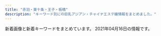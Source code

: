 ```yaml
---
title: "赤羽・東十条・王子・板橋"
description: "キーワード別にの巨乳アジアン・チャイナエステ嬢情報をまとめました。"
---
```


新着画像と新着キーワードをまとめています。
2021年04月16日の情報です。

<DmmAffiliateIns />
<KeywordTable
  shops={
    [
    {
        "url": "http://prince.tyo.cm/",
        "img_links": [
            "http://prince.tyo.cm/photos/sites/76/2021/03/202103300949326.jpg",
            "http://prince.tyo.cm/images/ac1.jpg",
            "http://prince.tyo.cm/images/top.jpg",
            "http://prince.tyo.cm/photos/sites/76/2021/03/2021033009493237.jpg",
            "http://prince.tyo.cm/images/s_staff.jpg",
            "http://prince.tyo.cm/images/s_info.jpg",
            "http://prince.tyo.cm/images/ac3.jpg",
            "http://prince.tyo.cm/photos/sites/76/2021/03/2021033009493184.jpg",
            "http://prince.tyo.cm/photos/sites/76/2021/03/2021033009493387.jpg",
            "http://prince.tyo.cm/images/s_cautions.jpg",
            "http://prince.tyo.cm/images/ac2.jpg",
            "http://prince.tyo.cm/images/room4.jpg",
            "http://prince.tyo.cm/images/s_news.jpg",
            "http://prince.tyo.cm/photos/sites/76/2021/03/2021033009493042.jpg",
            "http://prince.tyo.cm/photos/sites/76/2021/03/2021033009493063.jpg",
            "http://prince.tyo.cm/images/info.jpg",
            "http://prince.tyo.cm/images/room2.jpg",
            "http://prince.tyo.cm/images/ac4.jpg",
            "http://prince.tyo.cm/images/s_pick.jpg",
            "http://prince.tyo.cm/images/room3.jpg",
            "http://prince.tyo.cm/images/room1.jpg",
            "http://prince.tyo.cm/images/mobile.jpg"
        ],
        "keywords": {
            "C": 7,
            "D": 35,
            "86": 7,
            "85": 28,
            "89": 7
        },
        "station": "JR\u738b\u5b50\u99c5\u5317\u53e3",
        "name": "\u30d7\u30ea\u30f3\u30b9"
    },
    {
        "keywords": {
            "\u30bb\u30af\u30b7\u30fc": 3,
            "D": 6,
            "87": 6,
            "85": 2
        },
        "url": "http://www.goodtime.iesjp.com/",
        "img_links": [
            "http://www.goodtime.iesjp.com/photo_news/upimg/43415603819cc9fd0d_1.jpg",
            "http://www.goodtime.iesjp.com/images/m-head.jpg",
            "http://www.goodtime.iesjp.com/files/003.jpg",
            "http://www.goodtime.iesjp.com/photo_news/upimg/39901600bd6533312b_0.jpg",
            "http://www.goodtime.iesjp.com/images/m-left.jpg",
            "http://www.goodtime.iesjp.com/images/m-yejiao.jpg",
            "http://www.goodtime.iesjp.com/photo_news/upimg/1591860540114b630a_0.jpg",
            "http://www.goodtime.iesjp.com/files/001.jpg",
            "http://www.goodtime.iesjp.com/images/call.png",
            "http://www.goodtime.iesjp.com/images/m-top-right04.jpg",
            "http://www.goodtime.iesjp.com/images/m-right.jpg",
            "http://www.goodtime.iesjp.com/images/top-left01.jpg",
            "http://www.goodtime.iesjp.com/photo_news/upimg/6226360739cbd5fa6e_0.jpg",
            "http://www.goodtime.iesjp.com/files/006.jpg",
            "http://www.goodtime.iesjp.com/images/m-top-right03.jpg",
            "http://www.goodtime.iesjp.com/photo_news/upimg/20911603de0e3ad912_0.jpg",
            "http://www.goodtime.iesjp.com/images/m-top-right02.jpg",
            "http://www.goodtime.iesjp.com/photo_news/upimg/529386029caabbb08f_0.jpg",
            "http://www.goodtime.iesjp.com/files/004.jpg",
            "http://www.goodtime.iesjp.com/photo_news/upimg/2288060497ed9031e6_0.jpg",
            "http://www.goodtime.iesjp.com/images/m-top03.jpg",
            "http://www.goodtime.iesjp.com/images/m-top02.jpg",
            "http://www.goodtime.iesjp.com/images/m-top-right01.jpg"
        ],
        "name": "GOOD TIME",
        "station": "\u8d64\u7fbd\u5ca9\u6df5\u99c52\u756a\u51fa\u53e3"
    },
    {
        "img_links": [
            "http://esthe-japan.work/flower/upload/202004/1588153474.png"
        ],
        "url": "http://esthe-japan.work/flower/",
        "keywords": {
            "88": 3,
            "\u30bb\u30af\u30b7\u30fc": 6,
            "87": 3,
            "89": 3,
            "98": 1
        },
        "name": "FLOWER",
        "station": "JR\u8d64\u7fbd\u99c5\u5357\u6539\u672d\u53e3(\u6771)"
    },
    {
        "station": "JR\u8d64\u7fbd\u99c5\u5357\u53e3",
        "name": "Last Paradise \uff5e\u30e9\u30b9\u30c8\u30d1\u30e9\u30c0\u30a4\u30b9\uff5e",
        "url": "http://lastpara.net/",
        "img_links": [
            "http://lastpara.net/image/cast/cast_286_1_l.jpg",
            "http://lastpara.net/image/cast/cast_262_1_l.jpg",
            "http://lastpara.net/image/cast/cast_265_1_s.jpg",
            "http://lastpara.net/img/news-ttl.jpg",
            "http://lastpara.net/image/cast/cast_255_1_l.jpg",
            "http://lastpara.net/image/cast/cast_263_1_s.jpg",
            "http://lastpara.net/image/cast/cast_259_1_l.jpg",
            "http://lastpara.net/image/cast/cast_287_1_s.jpg",
            "http://lastpara.net/img/recuit.png",
            "http://lastpara.net/image/cast/cast_256_1_s.jpg",
            "http://lastpara.net/image/cast/cast_287_1_l.jpg",
            "http://lastpara.net/image/cast/cast_261_1_l.jpg",
            "http://lastpara.net/image/cast/cast_263_1_l.jpg",
            "http://lastpara.net/img/event/camp_top_02.jpg",
            "http://lastpara.net/image/cast/cast_256_1_l.jpg",
            "http://lastpara.net/image/cast/cast_259_1_s.jpg",
            "http://lastpara.net/image/cast/cast_265_1_l.jpg",
            "http://lastpara.net/image/cast/cast_286_1_s.jpg"
        ],
        "keywords": {
            "86": 4,
            "85": 9,
            "84": 4,
            "90": 2
        }
    },
    {
        "station": "JR\u8d64\u7fbd\u99c5\u6771\u53e3",
        "img_links": [
            "http://www.e-baby.work/staff/rina1.jpg",
            "http://www.e-baby.work/staff/yuka1.jpg",
            "http://www.e-baby.work/img/all/loader.png",
            "http://www.e-baby.work/staff/kumic.jpg",
            "http://www.e-baby.work/staff/haru1.jpg",
            "http://www.e-baby.work/staff/maya1.jpg",
            "http://www.e-baby.work/staff/kumi1.jpg",
            "http://www.e-baby.work/staff/karen1.jpg",
            "http://www.e-baby.work/img/all/icon2.png"
        ],
        "name": "\u30a2\u30a4\u30ea\u30b9",
        "url": "http://www.e-baby.work/",
        "keywords": {
            "D": 3,
            "87": 1,
            "86": 2,
            "C": 1,
            "E": 2,
            "89": 1,
            "85": 1,
            "84": 1
        }
    },
    {
        "url": "http://www.crossu.xyz/",
        "station": "JR\u738b\u5b50\u99c5\u5317\u53e3",
        "img_links": [
            "http://www.crossu.xyz/templets/default/picture/rec1.png",
            "http://www.crossu.xyz/uploads/181211/1-1Q2111433162D.jpg",
            "http://www.crossu.xyz/uploads/180620/1-1P62010193X63.jpg",
            "http://www.crossu.xyz/templets/default/picture/staff_t.jpg",
            "http://www.crossu.xyz/uploads/191129/1-19112914393CK.jpg",
            "http://www.crossu.xyz/templets/default/picture/head.jpg",
            "http://www.crossu.xyz/uploads/200528/1-20052Q52142229.jpg",
            "http://www.crossu.xyz/uploads/180621/1-1P621101232H4.jpg",
            "http://www.crossu.xyz/templets/default/picture/interior_t.jpg",
            "http://www.crossu.xyz/uploads/190924/1-1Z9241056212J.jpg",
            "http://www.crossu.xyz/uploads/180620/1-1P62010154K00.png",
            "http://www.crossu.xyz/uploads/allimg/180620/1-1P6201013133b.jpg",
            "http://www.crossu.xyz/templets/default/picture/news.jpg",
            "http://www.crossu.xyz/uploads/191119/1-19111915043V27.jpg"
        ],
        "keywords": {
            "\u30bb\u30af\u30b7\u30fc": 5
        },
        "name": "\u685c\u306e\u604b"
    },
    {
        "url": "http://kissyourelax.xyz/",
        "keywords": {},
        "img_links": [
            "http://kissyourelax.xyz/uploads/190712/1-1ZG2111F3448.jpg",
            "http://kissyourelax.xyz/uploads/190426/1-1Z4261G229208.jpg",
            "http://kissyourelax.xyz/uploads/200812/1-200Q2125423452.jpg",
            "http://kissyourelax.xyz/img/botton.jpg",
            "http://kissyourelax.xyz/uploads/190712/1-1ZG2111A3147.jpg",
            "http://kissyourelax.xyz/uploads/200812/1-200Q212540D24.jpg",
            "http://kissyourelax.xyz/uploads/190920/1-1Z9200Z645220.jpg",
            "http://kissyourelax.xyz/uploads/190426/1-1Z4261G1591I.jpg",
            "http://kissyourelax.xyz/uploads/200929/1-200929125F62K.jpg",
            "http://kissyourelax.xyz/uploads/190514/1-1Z5140R02A31.jpg",
            "http://kissyourelax.xyz/uploads/191129/1-191129154603T5.jpg",
            "http://kissyourelax.xyz/uploads/191213/1-19121315493M58.jpg",
            "http://kissyourelax.xyz/uploads/190514/1-1Z5140R044351.jpg",
            "http://kissyourelax.xyz/uploads/191213/1-1912131550052E.jpg",
            "http://kissyourelax.xyz/uploads/190625/1-1Z625203Q3N2.jpg",
            "http://kissyourelax.xyz/uploads/190426/1-1Z4261G221600.jpg",
            "http://kissyourelax.xyz/uploads/190625/1-1Z625204313L6.jpg",
            "http://kissyourelax.xyz/uploads/190422/1-1Z422144244F3.jpg",
            "http://kissyourelax.xyz/uploads/190422/1-1Z422143352a6.jpg",
            "http://kissyourelax.xyz/uploads/190802/1-1ZP20P91YN.jpg",
            "http://kissyourelax.xyz/uploads/200929/1-200929125H1111.jpg",
            "http://kissyourelax.xyz/uploads/190422/1-1Z42214343N22.jpg",
            "http://kissyourelax.xyz/uploads/190802/1-1ZP20P930U4.jpg",
            "http://kissyourelax.xyz/img/s0.png"
        ],
        "name": "Kiss you",
        "station": "JR\u8d64\u7fbd\u99c5"
    },
    {
        "img_links": [
            "http://www.cocosia.work/img/int1_sp.jpg",
            "http://www.cocosia.work/staff/rea1.jpg",
            "http://www.cocosia.work/img/i_tel.png",
            "http://www.cocosia.work/img/concept_sp.jpg",
            "http://www.cocosia.work/staff/hina.jpg",
            "http://www.cocosia.work/img/int1.jpg",
            "http://www.cocosia.work/staff/yuyu.jpg",
            "http://www.cocosia.work/img/int3.jpg",
            "http://www.cocosia.work/staff/hina1.jpg",
            "http://www.cocosia.work/img/int2.jpg",
            "http://www.cocosia.work/img/bn_howto_sp.jpg",
            "http://www.cocosia.work/img/concept.jpg",
            "http://www.cocosia.work/img/header_info.png",
            "http://www.cocosia.work/staff/mika.jpg",
            "http://www.cocosia.work/img/int3_sp.jpg",
            "http://www.cocosia.work/staff/riya1.jpg",
            "http://www.cocosia.work/staff/rea.jpg",
            "http://www.cocosia.work/staff/yuyu1.jpg",
            "http://www.cocosia.work/staff/mao.jpg",
            "http://www.cocosia.work/img/int2_sp.jpg",
            "http://www.cocosia.work/img/bn_contact_sp.jpg",
            "http://www.cocosia.work/img/bn_howto.jpg",
            "http://www.cocosia.work/img/bn_contact.jpg",
            "http://www.cocosia.work/staff/riya.jpg",
            "http://www.cocosia.work/staff/mao1.jpg",
            "http://www.cocosia.work/staff/mika1.jpg"
        ],
        "keywords": {
            "86": 8,
            "D": 10,
            "E": 6,
            "C": 15,
            "87": 6,
            "85": 2
        },
        "station": "JR\u8d64\u7fbd\u99c5\u897f\u53e3",
        "name": "Cocosia \uff5e\u30b3\u30b3\u30b7\u30a2\uff5e",
        "url": "http://www.cocosia.work/"
    },
    {
        "url": "http://www.roserelaxation.info/",
        "name": "Only one \uff5e\u30aa\u30f3\u30ea\u30fc\u30ef\u30f3\uff5e",
        "keywords": {},
        "img_links": [
            "http://www.roserelaxation.info/upload/201801/thumb_dis/1517150493.jpg",
            "http://www.roserelaxation.info/upload/201807/thumb_dis/1531195547.jpg",
            "http://www.roserelaxation.info/upload/202007/thumb_dis/1594636355.jpg",
            "http://www.roserelaxation.info/upload/201712/1512155748.jpg",
            "http://www.roserelaxation.info/upload/201807/thumb_dis/1531195952.jpg",
            "http://www.roserelaxation.info/upload/images/20170706_091357.jpg",
            "http://www.roserelaxation.info/upload/images/20171206_133002.jpg",
            "http://www.roserelaxation.info/upload/201712/thumb_dis/1512155748.jpg",
            "http://www.roserelaxation.info/upload/202007/thumb/1594636684.jpg",
            "http://www.roserelaxation.info/upload/201708/1502280972.jpg",
            "http://www.roserelaxation.info/upload/201807/1531195547.jpg",
            "http://www.roserelaxation.info/upload/images/20170613_104732.jpg",
            "http://www.roserelaxation.info/upload/201712/thumb/1512155748.jpg",
            "http://www.roserelaxation.info/upload/202007/1594636355.jpg",
            "http://www.roserelaxation.info/upload/201708/thumb_dis/1502280972.jpg",
            "http://www.roserelaxation.info/upload/201807/1531197286.jpg",
            "http://www.roserelaxation.info/upload/images/20171206_132919.jpg",
            "http://www.roserelaxation.info/upload/images/20171206_132823.jpg",
            "http://www.roserelaxation.info/upload/202007/1594636684.jpg",
            "http://www.roserelaxation.info/upload/202007/thumb_dis/1594636684.jpg",
            "http://www.roserelaxation.info/upload/201807/1531195952.jpg",
            "http://www.roserelaxation.info/upload/201807/thumb_dis/1531197286.jpg",
            "http://www.roserelaxation.info/upload/201808/thumb_dis/1535596152.jpg",
            "http://www.roserelaxation.info/upload/202007/thumb/1594636355.jpg",
            "http://www.roserelaxation.info/upload/201807/thumb/1531195547.jpg",
            "http://www.roserelaxation.info/upload/201707/1499300573.jpg",
            "http://www.roserelaxation.info/upload/202008/1598846272.jpg",
            "http://www.roserelaxation.info/upload/202007/thumb/1594636246.jpg",
            "http://www.roserelaxation.info/upload/201801/1517150493.jpg",
            "http://www.roserelaxation.info/upload/202007/1594636246.jpg",
            "http://www.roserelaxation.info/upload/images/20171214_032900.jpg",
            "http://www.roserelaxation.info/upload/images/20171206_132851.jpg",
            "http://www.roserelaxation.info/upload/images/20170525_102731.jpg",
            "http://www.roserelaxation.info/upload/202007/thumb_dis/1594636246.jpg",
            "http://www.roserelaxation.info/upload/201801/thumb/1517150493.jpg",
            "http://www.roserelaxation.info/upload/202007/thumb_dis/1594636322.jpg",
            "http://www.roserelaxation.info/upload/201807/thumb/1531195952.jpg"
        ],
        "station": "JR\u8d64\u7fbd\u99c5\u5357\u53e3"
    },
    {
        "keywords": {
            "86": 2,
            "D": 2
        },
        "img_links": [
            "http://shanshan-esthe.com/img/sta14.jpg",
            "http://shanshan-esthe.com/img/st14.jpg",
            "http://shanshan-esthe.com/img/no.png",
            "http://shanshan-esthe.com/img/st16.jpg",
            "http://shanshan-esthe.com/img/sta0.jpg"
        ],
        "name": "\u9999\u9999",
        "url": "http://shanshan-esthe.com/",
        "station": "JR\u6771\u5341\u6761\u99c5\u5317\u53e3"
    },
    {
        "url": "http://tenpo5.iest.info/",
        "name": "\u3084\u3059\u3089\u304e",
        "img_links": [],
        "station": "JR\u738b\u5b50\u99c5\u5317\u53e3",
        "keywords": {}
    },
    {
        "url": "http://flower.este88.com/",
        "img_links": [
            "http://flower.este88.com/gals/riri1.jpg",
            "http://flower.este88.com/i/images/access7.jpg",
            "http://flower.este88.com/i/images/access1.jpg",
            "http://flower.este88.com/images/img1.jpg",
            "http://flower.este88.com/images/kp01.jpg",
            "http://flower.este88.com/images/m05.jpg",
            "http://flower.este88.com/i/images/access6.jpg",
            "http://flower.este88.com/images/dot.png",
            "http://flower.este88.com/i/images/access4.jpg",
            "http://flower.este88.com/images/m03.jpg",
            "http://flower.este88.com/gals/erika1.jpg",
            "http://flower.este88.com/images/m02.jpg",
            "http://flower.este88.com/gals/emi1.jpg",
            "http://flower.este88.com/i/images/access5.jpg",
            "http://flower.este88.com/gals/moe1.jpg",
            "http://flower.este88.com/i/images/access3.jpg",
            "http://flower.este88.com/images/m01.jpg",
            "http://flower.este88.com/i/images/access2.jpg",
            "http://flower.este88.com/gals/yuuna1.jpg",
            "http://flower.este88.com/gals/haruka1.jpg",
            "http://flower.este88.com/images/m04.jpg"
        ],
        "name": "Flower",
        "keywords": {},
        "station": "JR\u8d64\u7fbd\u99c5\u5357\u53e3"
    },
    {
        "name": "\u5fc3\u697d",
        "img_links": [
            "https://www.sinraku.work/images/menu/interior.png",
            "https://www.sinraku.work/images/sys.png",
            "https://www.sinraku.work/staff/miho.jpg",
            "https://www.sinraku.work/staff/rina.jpg",
            "https://www.sinraku.work/staff/koko.jpg",
            "https://www.sinraku.work/img/miho1.jpg",
            "https://www.sinraku.work/img/kai1.jpg",
            "https://www.sinraku.work/images/int2.png",
            "https://www.sinraku.work/images/tg.png",
            "https://www.sinraku.work/images/news.jpg",
            "https://www.sinraku.work/images/menu/top.png",
            "https://www.sinraku.work/images/menu/staff.png",
            "https://www.sinraku.work/images/interior_t.jpg",
            "https://www.sinraku.work/images/time.jpg",
            "https://www.sinraku.work/images/int1.jpg",
            "https://www.sinraku.work/staff/kai.jpg",
            "https://www.sinraku.work/images/staff_t.jpg",
            "https://www.sinraku.work/images/rec.jpg",
            "https://www.sinraku.work/images/tel.png",
            "https://www.sinraku.work/img/rina1.jpg",
            "https://www.sinraku.work/img/koko1.jpg"
        ],
        "keywords": {},
        "station": "JR\u8d64\u7fbd\u99c5\u6771\u53e3",
        "url": "https://www.sinraku.work/"
    },
    {
        "station": "JR\u5341\u6761\u99c5\u5357\u53e3",
        "name": "\u5922\u3054",
        "url": "https://yumego.tyo.cm/",
        "img_links": [
            "https://yumego.tyo.cm/photos/sites/83/2020/12/2020120108205393.jpg",
            "https://yumego.tyo.cm/images/sp_tit_twitter.png",
            "https://yumego.tyo.cm/images/room3.jpg",
            "https://yumego.tyo.cm/images/sp_tit_therapist.png",
            "https://yumego.tyo.cm/images/tit_twitter.png",
            "https://yumego.tyo.cm/photos/sites/83/2020/12/2020120108205582.jpg",
            "https://yumego.tyo.cm/images/top.jpg",
            "https://yumego.tyo.cm/images/room2.jpg",
            "https://yumego.tyo.cm/photos/sites/83/2020/12/2020120802122351.jpg",
            "https://yumego.tyo.cm/photos/sites/83/2020/12/2020120610415351.jpg",
            "https://yumego.tyo.cm/images/tit_therapist.png",
            "https://yumego.tyo.cm/images/tit_new.png",
            "https://yumego.tyo.cm/images/room4.jpg",
            "https://yumego.tyo.cm/images/sp_tit_staff02.png",
            "https://yumego.tyo.cm/images/sp_top.jpg",
            "https://yumego.tyo.cm/images/sp_tit_staff01.png",
            "https://yumego.tyo.cm/photos/sites/83/2021/03/2021033013471620.jpg",
            "https://yumego.tyo.cm/photos/sites/83/2020/12/2020120610415197.jpg",
            "https://yumego.tyo.cm/photos/sites/83/2020/12/2020120108205259.jpg",
            "https://yumego.tyo.cm/photos/sites/83/2020/12/2020120610415359.jpg",
            "https://yumego.tyo.cm/photos/sites/83/2021/02/2021020212253138.jpg",
            "https://yumego.tyo.cm/images/tit_staff01.png",
            "https://yumego.tyo.cm/photos/sites/83/2020/12/2020120802122165.jpg",
            "https://yumego.tyo.cm/images/maining.jpg",
            "https://yumego.tyo.cm/photos/sites/83/2020/12/2020120610415227.jpg",
            "https://yumego.tyo.cm/images/room1.jpg",
            "https://yumego.tyo.cm/images/tit_staff02.png",
            "https://yumego.tyo.cm/images/img_tel.png",
            "https://yumego.tyo.cm/images/sp_tit_new.png"
        ],
        "keywords": {
            "85": 6,
            "86": 24,
            "88": 12,
            "D": 42
        }
    },
    {
        "url": "http://oji.pink/",
        "name": "\u7f8e\u5065",
        "img_links": [
            "http://oji.pink/images/new1.jpg",
            "http://oji.pink/images/r3.jpg",
            "http://oji.pink/images/g1.jpg",
            "http://oji.pink/images/mobile.jpg",
            "http://oji.pink/images/1.png",
            "http://oji.pink/images/yuki.jpg",
            "http://oji.pink/images/r1.jpg",
            "http://oji.pink/images/r2.jpg",
            "http://oji.pink/images/g0.jpg",
            "http://oji.pink/images/top.jpg",
            "http://oji.pink/images/zi_staff.png",
            "http://oji.pink/images/g5.jpg",
            "http://oji.pink/images/zi_link.png",
            "http://oji.pink/images/g7.jpg",
            "http://oji.pink/images/g2.jpg",
            "http://oji.pink/images/aki.jpg",
            "http://oji.pink/images/r4.jpg",
            "http://oji.pink/images/3.png"
        ],
        "keywords": {
            "C": 15
        },
        "station": "JR\u738b\u5b50\u99c5\u5317\u53e3"
    },
    {
        "keywords": {
            "83": 5,
            "C": 11,
            "86": 5,
            "85": 10,
            "D": 20
        },
        "img_links": [
            "https://wagaya.xyz.mn/photos/sites/56/2021/04/2021040709294095.jpg",
            "https://wagaya.xyz.mn/photos/sites/56/2021/04/2021040506054956.jpg",
            "https://wagaya.xyz.mn/images/top.jpg",
            "https://wagaya.xyz.mn/photos/sites/56/2021/04/2021041205512892.jpg",
            "https://wagaya.xyz.mn/photos/sites/56/2021/04/2021041205512961.jpg",
            "https://wagaya.xyz.mn/images/s_news.png",
            "https://wagaya.xyz.mn/photos/sites/56/2021/04/202104050602539.jpg",
            "https://wagaya.xyz.mn/images/nbj1.png",
            "https://wagaya.xyz.mn/images/s_staff.png",
            "https://wagaya.xyz.mn/images/mobile.jpg"
        ],
        "url": "https://wagaya.xyz.mn/",
        "name": "\u6211\u304c\u5bb6",
        "station": "JR\u738b\u5b50\u99c5\u4e2d\u592e\u53e3"
    },
    {
        "name": "Love Sea",
        "url": "https://higashijujo-mensesthe.com/",
        "img_links": [
            "https://higashijujo-mensesthe.com/staff/lime-l1.jpg",
            "https://higashijujo-mensesthe.com/2019/08/22/runa-s1.jpg",
            "https://higashijujo-mensesthe.com/menu/blog.png",
            "https://higashijujo-mensesthe.com/button/blog.png",
            "https://higashijujo-mensesthe.com/staff/kimi-s2.jpg",
            "https://higashijujo-mensesthe.com/menu/gallery.png",
            "https://higashijujo-mensesthe.com/staff/satomi-l1.jpg",
            "https://higashijujo-mensesthe.com/staff/rika-s1.jpg",
            "https://higashijujo-mensesthe.com/room/room-l2.jpg",
            "https://higashijujo-mensesthe.com/staff/rika-l1.jpg",
            "https://higashijujo-mensesthe.com/room/esthe1.jpg",
            "https://higashijujo-mensesthe.com/images/clear.png",
            "https://higashijujo-mensesthe.com/room/room-l4.jpg",
            "https://higashijujo-mensesthe.com/staff/runa-s1.jpg",
            "https://higashijujo-mensesthe.com/menu/home.png",
            "https://higashijujo-mensesthe.com/button/home.png",
            "https://higashijujo-mensesthe.com/images/footer-l.png",
            "https://higashijujo-mensesthe.com/staff/kimi-l1.jpg",
            "https://higashijujo-mensesthe.com/menu/info.png",
            "https://higashijujo-mensesthe.com/images/qrcode.png",
            "https://higashijujo-mensesthe.com/staff/satomi-s1.jpg",
            "https://higashijujo-mensesthe.com/room/room-l3.jpg",
            "https://higashijujo-mensesthe.com/staff/kimi-l2.jpg",
            "https://higashijujo-mensesthe.com/icon/facebook.png",
            "https://higashijujo-mensesthe.com/button/staff.png",
            "https://higashijujo-mensesthe.com/room/esthe2.jpg",
            "https://higashijujo-mensesthe.com/staff/lime-s1.jpg",
            "https://higashijujo-mensesthe.com/icon/yelp.png",
            "https://higashijujo-mensesthe.com/images/footer-r.png",
            "https://higashijujo-mensesthe.com/menu/friend.png",
            "https://higashijujo-mensesthe.com/icon/twitter.png",
            "https://higashijujo-mensesthe.com/room/room-l1.jpg",
            "https://higashijujo-mensesthe.com/2019/08/10/kimi-s1.jpg",
            "https://higashijujo-mensesthe.com/images/main-sp.jpg",
            "https://higashijujo-mensesthe.com/images/header3.png",
            "https://higashijujo-mensesthe.com/icon/line.png",
            "https://higashijujo-mensesthe.com/staff/kimi-s1.jpg",
            "https://higashijujo-mensesthe.com/2019/10/21/rika-s1.jpg",
            "https://higashijujo-mensesthe.com/images/main1.jpg",
            "https://higashijujo-mensesthe.com/room/esthe3.jpg",
            "https://higashijujo-mensesthe.com/2020/02/29/lime-s1.jpg",
            "https://higashijujo-mensesthe.com/2019/08/23/satomi-s1.jpg",
            "https://higashijujo-mensesthe.com/images/camp.jpg",
            "https://higashijujo-mensesthe.com/images/flower.png",
            "https://higashijujo-mensesthe.com/staff/runa-l1.jpg"
        ],
        "station": "JR\u6771\u5341\u6761\u99c5\u5317\u53e3",
        "keywords": {}
    },
    {
        "img_links": [
            "http://www.l-yuri.work/images/h_line.jpg",
            "http://www.l-yuri.work/img/kaori1.jpg",
            "http://www.l-yuri.work/images/s1.png",
            "http://www.l-yuri.work/staff/kaori.jpg",
            "http://www.l-yuri.work/img/aki1.jpg",
            "http://www.l-yuri.work/images/3.png",
            "http://www.l-yuri.work/images/4.png",
            "http://www.l-yuri.work/images/news.png",
            "http://www.l-yuri.work/images/head.jpg",
            "http://www.l-yuri.work/images/interior_t.jpg",
            "http://www.l-yuri.work/images/tg.jpg",
            "http://www.l-yuri.work/img/emi1.jpg",
            "http://www.l-yuri.work/img/rina1.jpg",
            "http://www.l-yuri.work/images/staff_t.jpg",
            "http://www.l-yuri.work/images/int1.png",
            "http://www.l-yuri.work/images/mobile.jpg",
            "http://www.l-yuri.work/images/1.png",
            "http://www.l-yuri.work/staff/aki.jpg",
            "http://www.l-yuri.work/images/int2.png",
            "http://www.l-yuri.work/images/sys.png",
            "http://www.l-yuri.work/images/tel.jpg",
            "http://www.l-yuri.work/staff/emi.jpg",
            "http://www.l-yuri.work/staff/rina.jpg",
            "http://www.l-yuri.work/images/2.png"
        ],
        "keywords": {},
        "url": "http://www.l-yuri.work/",
        "name": "\u767e\u5408",
        "station": "\u84ee\u6839\u99c5\u6771\u53e3"
    },
    {
        "station": "\u9ad8\u5cf6\u5e73\u99c5",
        "url": "http://minming.work/",
        "name": "Jessica",
        "img_links": [
            "http://minming.work/uploads/210405/1-2104051H21N45.jpg",
            "http://minming.work/uploads/allimg/210222/1-2102221K144L3.png",
            "http://minming.work/uploads/210405/1-2104051H4034V.jpg",
            "http://minming.work/uploads/210405/1-2104051H30X20.jpg"
        ],
        "keywords": {
            "88": 1,
            "86": 2,
            "D": 3
        }
    },
    {
        "url": "http://www.darling.esjp.info/",
        "name": "Darling \uff5e\u30c0\u30fc\u30ea\u30f3\uff5e",
        "keywords": {
            "86": 1,
            "87": 4,
            "D": 5
        },
        "img_links": [
            "http://www.darling.esjp.info/files/001.jpg",
            "http://www.darling.esjp.info/img/nav-002.png",
            "http://www.darling.esjp.info/img/tel.png",
            "http://www.darling.esjp.info/files/007.jpg",
            "http://www.darling.esjp.info/img/stb.jpg",
            "http://www.darling.esjp.info/files/003.jpg",
            "http://www.darling.esjp.info/files/002.jpg",
            "http://www.darling.esjp.info/img/nav-005.png",
            "http://www.darling.esjp.info/img/stt.jpg",
            "http://www.darling.esjp.info/img/top01.png",
            "http://www.darling.esjp.info/img/nav-003.png",
            "http://www.darling.esjp.info/img/nav-004.png",
            "http://www.darling.esjp.info/files/008.jpg",
            "http://www.darling.esjp.info/img/nav-006.png",
            "http://www.darling.esjp.info/img/nav-001.png"
        ],
        "station": "JR\u8d64\u7fbd\u99c5\u5357\u53e3"
    },
    {
        "img_links": [
            "https://nippori-massage.com/images/esthe4.jpg",
            "https://nippori-massage.com/line/line-qr.png",
            "https://nippori-massage.com/mens-esthe/2021/04/15/sakura-s1.jpg",
            "https://nippori-massage.com/icon/facebook.png",
            "https://nippori-massage.com/icon/yelp.png",
            "https://nippori-massage.com/images/esthe2.jpg",
            "https://nippori-massage.com/footer/footer-staff.png",
            "https://nippori-massage.com/staff/sakura-s1.jpg",
            "https://nippori-massage.com/room/room-l4.jpg",
            "https://nippori-massage.com/images/esthe1.jpg",
            "https://nippori-massage.com/staff/sakura-l1.jpg",
            "https://nippori-massage.com/images/obi.jpg",
            "https://nippori-massage.com/images/line_friend.png",
            "https://nippori-massage.com/room/room-l1.jpg",
            "https://nippori-massage.com/images/qrcode.png",
            "https://nippori-massage.com/footer/footer-tel.png",
            "https://nippori-massage.com/icon/line.png",
            "https://nippori-massage.com/images/esthe3.jpg",
            "https://nippori-massage.com/images/main1.jpg",
            "https://nippori-massage.com/staff/mirei-s1.jpg",
            "https://nippori-massage.com/room/room-l3.jpg",
            "https://nippori-massage.com/images/clear.png",
            "https://nippori-massage.com/room/room-l2.jpg",
            "https://nippori-massage.com/footer/footer-line.png",
            "https://nippori-massage.com/images/main-sp.jpg",
            "https://nippori-massage.com/icon/twitter.png",
            "https://nippori-massage.com//icon/facebook.png",
            "https://nippori-massage.com/line/10min-coupon.png",
            "https://nippori-massage.com/images/header3.png",
            "https://scdn.line-apps.com/n/line_add_friends/btn/ja.png"
        ],
        "keywords": {},
        "name": "\u56de\u697d\u82d1",
        "station": "\u5c3e\u4e45\u99c5",
        "url": "https://nippori-massage.com/"
    },
    {
        "keywords": {
            "87": 1,
            "86": 2,
            "85": 12,
            "84": 1,
            "C": 17,
            "88": 2,
            "D": 5,
            "E": 3
        },
        "url": "http://ka-en.work/",
        "img_links": [
            "http://ka-en.work/img/fla-3.jpg",
            "http://ka-en.work/sp/img/acc5.jpg",
            "http://ka-en.work/sp/img/st4.jpg",
            "http://ka-en.work/sp/img/sys.jpg",
            "http://ka-en.work/img/st3.jpg",
            "http://ka-en.work/img/st2.jpg",
            "http://ka-en.work/sp/img/add.jpg",
            "http://ka-en.work/img/kanban.jpg",
            "http://ka-en.work/img/botton3.jpg",
            "http://ka-en.work/sp/img/cam.jpg",
            "http://ka-en.work/img/botton4.jpg",
            "http://ka-en.work/img/st8.jpg",
            "http://ka-en.work/sp/img/st8.jpg",
            "http://ka-en.work/sp/img/kanban.jpg",
            "http://ka-en.work/sp/img/p-10.jpg",
            "http://ka-en.work/img/st4.jpg",
            "http://ka-en.work/img/st1.jpg",
            "http://ka-en.work/img/acc5.jpg",
            "http://ka-en.work/sp/img/p-9.jpg",
            "http://ka-en.work/sp/img/t-t.jpg",
            "http://ka-en.work/sp/img/t-o.jpg",
            "http://ka-en.work/sp/img/st3.jpg",
            "http://ka-en.work/img/botton2.jpg",
            "http://ka-en.work/sp/img/pic.jpg",
            "http://ka-en.work/sp/img/st2.jpg",
            "http://ka-en.work/img/st10.jpg",
            "http://ka-en.work/img/s2.jpg",
            "http://ka-en.work/sp/img/pc.jpg",
            "http://ka-en.work/sp/img/tit.jpg",
            "http://ka-en.work/sp/img/t-a.jpg",
            "http://ka-en.work/sp/img/st6.jpg",
            "http://ka-en.work/img/head.jpg",
            "http://ka-en.work/img/s6.jpg",
            "http://ka-en.work/img/acc4.jpg",
            "http://ka-en.work/sp/img/p-4.jpg",
            "http://ka-en.work/sp/img/acc1.jpg",
            "http://ka-en.work/sp/img/st10.jpg",
            "http://ka-en.work/img/st7.jpg",
            "http://ka-en.work/img/acc3.jpg",
            "http://ka-en.work/sp/img/st7.jpg",
            "http://ka-en.work/sp/img/acc2.jpg",
            "http://ka-en.work/sp/img/st1.jpg",
            "http://ka-en.work/sp/img/acc3.jpg",
            "http://ka-en.work/sp/img/t-r.jpg",
            "http://ka-en.work/img/st6.jpg",
            "http://ka-en.work/img/s10.jpg",
            "http://ka-en.work/sp/img/time.jpg",
            "http://ka-en.work/img/botton.jpg",
            "http://ka-en.work/sp/img/t-s.jpg",
            "http://ka-en.work/img/acc1.jpg",
            "http://ka-en.work/img/acc2.jpg",
            "http://ka-en.work/img/s4.jpg",
            "http://ka-en.work/img/mo.png",
            "http://ka-en.work/sp/img/acc4.jpg",
            "http://ka-en.work/img/fla-1.jpg",
            "http://ka-en.work/img/fla-2.jpg",
            "http://ka-en.work/img/s3.jpg",
            "http://ka-en.work/img/foot.jpg",
            "http://ka-en.work/img/botton6.jpg",
            "http://ka-en.work/img/s9.jpg",
            "http://ka-en.work/sp/img/tel.jpg",
            "http://ka-en.work/sp/img/botton.jpg",
            "http://ka-en.work/img/st9.jpg",
            "http://ka-en.work/sp/img/info.jpg",
            "http://ka-en.work/sp/img/st9.jpg",
            "http://ka-en.work/img/botton5.jpg",
            "http://ka-en.work/img/s7.jpg"
        ],
        "name": "\u83ef\u8276",
        "station": "JR\u8d64\u7fbd\u99c5\u6771\u53e3"
    },
    {
        "name": "\u767e\u5408",
        "img_links": [
            "http://yuri.msa.jp/images/staff_02.jpg",
            "http://yuri.msa.jp/images/staff_04.jpg",
            "http://yuri.msa.jp/images/staff_01.jpg",
            "http://yuri.msa.jp/images/ser2.jpg",
            "http://yuri.msa.jp/images/staff_bj1.png",
            "http://yuri.msa.jp/images/top2.jpg",
            "http://yuri.msa.jp/images/staff_bj4.png",
            "http://yuri.msa.jp/images/ser3.jpg",
            "http://yuri.msa.jp/images/s_service.png",
            "http://yuri.msa.jp/layer/images/top/top_08.png",
            "http://yuri.msa.jp/images/ser4.jpg",
            "http://yuri.msa.jp/layer/images/top.jpg",
            "http://yuri.msa.jp/layer/images/top/top_05.jpg",
            "http://yuri.msa.jp/layer/images/top/top_02.jpg",
            "http://yuri.msa.jp/images/staff_03.jpg",
            "http://yuri.msa.jp/images/s_info.png",
            "http://yuri.msa.jp/images/1.jpg",
            "http://yuri.msa.jp/images/staff_06.jpg",
            "http://yuri.msa.jp/images/info.png",
            "http://yuri.msa.jp/images/ser1.jpg",
            "http://yuri.msa.jp/layer/images/top/top_06.jpg",
            "http://yuri.msa.jp/images/top1.jpg",
            "http://yuri.msa.jp/layer/images/top/top_01.jpg",
            "http://yuri.msa.jp/layer/images/top/top_04.jpg",
            "http://yuri.msa.jp/images/wenzi-staff.png",
            "http://yuri.msa.jp/layer/images/top/top_03.jpg"
        ],
        "keywords": {
            "83": 3,
            "86": 3,
            "85": 3,
            "84": 3
        },
        "url": "http://yuri.msa.jp/",
        "station": "JR\u6771\u5341\u6761\u99c5\u5317\u53e3"
    },
    {
        "img_links": [
            "http://angel-aroma.net/img/sta3.jpg",
            "http://angel-aroma.net/img/sta1.jpg",
            "http://angel-aroma.net/img/m30.jpg",
            "http://angel-aroma.net/img/sta5.jpg",
            "http://angel-aroma.net/img/sta2.jpg",
            "http://angel-aroma.net/img/m20.jpg",
            "http://angel-aroma.net/img/top.jpg",
            "http://angel-aroma.net/img/m5.jpg",
            "http://angel-aroma.net/img/m3.jpg",
            "http://angel-aroma.net/img/m1.jpg",
            "http://angel-aroma.net/img/m4.jpg",
            "http://angel-aroma.net/img/m6.jpg",
            "http://angel-aroma.net/img/sta6.jpg",
            "http://angel-aroma.net/img/stafft.jpg",
            "http://angel-aroma.net/img/m10.jpg",
            "http://angel-aroma.net/img/no.png",
            "http://angel-aroma.net/img/qr.jpg",
            "http://angel-aroma.net/img/m2.jpg"
        ],
        "keywords": {
            "86": 4,
            "84": 2,
            "87": 2,
            "82": 2
        },
        "url": "http://angel-aroma.net/",
        "name": "\u30c0\u30fc\u30ea\u30f3",
        "station": "JR\u8d64\u7fbd\u99c5\u6771\u53e3"
    },
    {
        "img_links": [
            "https://dream.ests.jp/photos/sites/12/2021/03/2021031110483161.jpg",
            "https://dream.ests.jp/images/line.png",
            "https://dream.ests.jp/images/s_therapist.jpg",
            "https://dream.ests.jp/images/top.png",
            "https://dream.ests.jp/images/s_news.jpg",
            "https://dream.ests.jp/images/staff_bj3.jpg",
            "https://dream.ests.jp/images/s_pick.png",
            "https://dream.ests.jp/images/mobile.jpg",
            "https://dream.ests.jp/photos/sites/12/2021/03/2021031110482744.jpg",
            "https://dream.ests.jp/images/news_bj3.jpg",
            "https://dream.ests.jp/photos/sites/12/2021/03/2021031110483021.jpg",
            "https://dream.ests.jp/images/2.jpg",
            "https://dream.ests.jp/images/1.jpg",
            "https://dream.ests.jp/images/end.png",
            "https://dream.ests.jp/images/s_link.jpg",
            "https://dream.ests.jp/photos/sites/12/2021/03/2021031110482840.jpg",
            "https://dream.ests.jp/images/new.jpg"
        ],
        "url": "https://dream.ests.jp/",
        "name": "Aroma Dream \uff5e\u30a2\u30ed\u30de\u30c9\u30ea\u30fc\u30e0\uff5e",
        "station": "JR\u8d64\u7fbd\u99c5\u6771\u53e3",
        "keywords": {
            "D": 6,
            "86": 4,
            "87": 2,
            "C": 12,
            "85": 2,
            "E": 2
        }
    }
]
}
/>
<DmmAffiliateScript />
